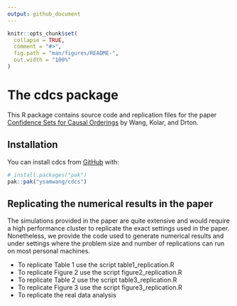```yaml
---
output: github_document
---
```


<!-- README.md is generated from README.Rmd. Please edit that file -->

```r
knitr::opts_chunk$set(
  collapse = TRUE,
  comment = "#>",
  fig.path = "man/figures/README-",
  out.width = "100%"
)
```

# The cdcs package

<!-- badges: start -->
<!-- badges: end -->

This R package contains source code and replication files for the paper [Confidence Sets for Causal Orderings](https://arxiv.org/abs/2305.14506) by Wang, Kolar, and Drton.


## Installation

You can install cdcs from [GitHub](https://github.com/) with:

``` r
# install.packages("pak")
pak::pak("ysamwang/cdcs")
```

## Replicating the numerical results in the paper
The simulations provided in the paper are quite extensive and would require a high performance cluster to replicate the exact settings used in the paper. Nonetheless, we provide the code used to generate numerical results and under settings where the problem size and number of replications can run on most personal machines.

* To replicate Table 1 use the script table1_replication.R
* To replicate Figure 2 use the script figure2_replication.R
* To replicate Table 2 use the script table3_replication.R
* To replicate Figure 3 use the script figure3_replication.R
* To replicate the real data analysis


